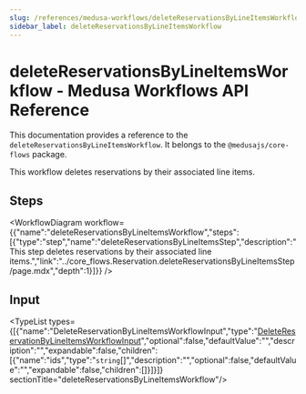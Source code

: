 ```yaml
---
slug: /references/medusa-workflows/deleteReservationsByLineItemsWorkflow
sidebar_label: deleteReservationsByLineItemsWorkflow
---
```



# deleteReservationsByLineItemsWorkflow - Medusa Workflows API Reference

This documentation provides a reference to the `deleteReservationsByLineItemsWorkflow`. It belongs to the `@medusajs/core-flows` package.

This workflow deletes reservations by their associated line items.

## Steps

<WorkflowDiagram workflow={{"name":"deleteReservationsByLineItemsWorkflow","steps":[{"type":"step","name":"deleteReservationsByLineItemsStep","description":"This step deletes reservations by their associated line items.","link":"../core_flows.Reservation.deleteReservationsByLineItemsStep/page.mdx","depth":1}]}} />

## Input

<TypeList types={[{"name":"DeleteReservationByLineItemsWorkflowInput","type":"[DeleteReservationByLineItemsWorkflowInput](../../../types/core_flows.DeleteReservationByLineItemsWorkflowInput/page.mdx)","optional":false,"defaultValue":"","description":"","expandable":false,"children":[{"name":"ids","type":"`string`[]","description":"","optional":false,"defaultValue":"","expandable":false,"children":[]}]}]}  sectionTitle="deleteReservationsByLineItemsWorkflow"/>
